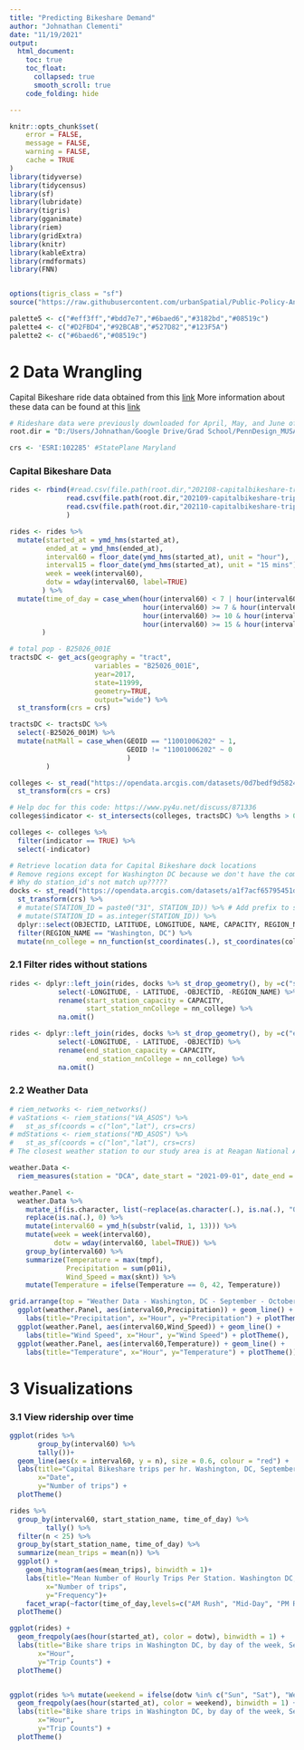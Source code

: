 ```yaml
---
title: "Predicting Bikeshare Demand"
author: "Johnathan Clementi"
date: "11/19/2021"
output:
  html_document:
    toc: true
    toc_float:
      collapsed: true
      smooth_scroll: true
    code_folding: hide

---
```


```r
knitr::opts_chunk$set(
	error = FALSE,
	message = FALSE,
	warning = FALSE,
	cache = TRUE
)
library(tidyverse)
library(tidycensus)
library(sf)
library(lubridate)
library(tigris)
library(gganimate)
library(riem)
library(gridExtra)
library(knitr)
library(kableExtra)
library(rmdformats)
library(FNN)


options(tigris_class = "sf")
source("https://raw.githubusercontent.com/urbanSpatial/Public-Policy-Analytics-Landing/master/functions.r")

palette5 <- c("#eff3ff","#bdd7e7","#6baed6","#3182bd","#08519c")
palette4 <- c("#D2FBD4","#92BCAB","#527D82","#123F5A")
palette2 <- c("#6baed6","#08519c")
```


# 2 Data Wrangling

Capital Bikeshare ride data obtained from this [link](https://s3.amazonaws.com/capitalbikeshare-data/index.html)
More information about these data can be found at this [link](https://www.capitalbikeshare.com/system-data)
```r
# Rideshare data were previously downloaded for April, May, and June of 2019 (Pre-pandemic) from the link above.
root.dir = "D:/Users/Johnathan/Google Drive/Grad School/PennDesign_MUSA/PublicPolicyAnalytics/predictingBikeshareDemand/data"

crs <- 'ESRI:102285' #StatePlane Maryland
```

### Capital Bikeshare Data
```r
rides <- rbind(#read.csv(file.path(root.dir,"202108-capitalbikeshare-tripdata.csv")),
              read.csv(file.path(root.dir,"202109-capitalbikeshare-tripdata.csv")),
              read.csv(file.path(root.dir,"202110-capitalbikeshare-tripdata.csv"))
              )

rides <- rides %>%
  mutate(started_at = ymd_hms(started_at),
         ended_at = ymd_hms(ended_at),
         interval60 = floor_date(ymd_hms(started_at), unit = "hour"),
         interval15 = floor_date(ymd_hms(started_at), unit = "15 mins"),
         week = week(interval60),
         dotw = wday(interval60, label=TRUE)
        ) %>%
  mutate(time_of_day = case_when(hour(interval60) < 7 | hour(interval60) > 18 ~ "Overnight",
                                 hour(interval60) >= 7 & hour(interval60) < 10 ~ "AM Rush",
                                 hour(interval60) >= 10 & hour(interval60) < 15 ~ "Mid-Day",
                                 hour(interval60) >= 15 & hour(interval60) <= 18 ~ "PM Rush")
        )

```

```r
# total pop - B25026_001E
tractsDC <- get_acs(geography = "tract", 
                     variables = "B25026_001E", 
                     year=2017, 
                     state=11999,
                     geometry=TRUE, 
                     output="wide") %>%
  st_transform(crs = crs)

tractsDC <- tractsDC %>%
  select(-B25026_001M) %>%
  mutate(natMall = case_when(GEOID == "11001006202" ~ 1,
                             GEOID != "11001006202" ~ 0
                             )
         )

colleges <- st_read("https://opendata.arcgis.com/datasets/0d7bedf9d582472e9ff7a6874589b545_0.geojson") %>%
  st_transform(crs = crs) 

# Help doc for this code: https://www.py4u.net/discuss/871336
colleges$indicator <- st_intersects(colleges, tractsDC) %>% lengths > 0

colleges <- colleges %>%
  filter(indicator == TRUE) %>%
  select(-indicator)
```


```r
# Retrieve location data for Capital Bikeshare dock locations
# Remove regions except for Washington DC because we don't have the computational resources for analyzing the entire population of bikeshare locations
# Why do station_id's not match up?????
docks <- st_read("https://opendata.arcgis.com/datasets/a1f7acf65795451d89f0a38565a975b3_5.geojson") %>%
  st_transform(crs) %>%
  # mutate(STATION_ID = paste0("31", STATION_ID)) %>% # Add prefix to station id's
  # mutate(STATION_ID = as.integer(STATION_ID)) %>%
  dplyr::select(OBJECTID, LATITUDE, LONGITUDE, NAME, CAPACITY, REGION_NAME) %>%
  filter(REGION_NAME == "Washington, DC") %>%
  mutate(nn_college = nn_function(st_coordinates(.), st_coordinates(colleges), 1))

```



### 2.1 Filter rides without stations
```r

rides <- dplyr::left_join(rides, docks %>% st_drop_geometry(), by =c("start_station_name" = "NAME")) %>%
            select(-LONGITUDE, - LATITUDE, -OBJECTID, -REGION_NAME) %>%
            rename(start_station_capacity = CAPACITY,
                   start_station_nnCollege = nn_college) %>%
            na.omit()

rides <- dplyr::left_join(rides, docks %>% st_drop_geometry(), by =c("end_station_name" = "NAME")) %>%
            select(-LONGITUDE, - LATITUDE, -OBJECTID) %>%
            rename(end_station_capacity = CAPACITY,
                   end_station_nnCollege = nn_college) %>%
            na.omit()

```

### 2.2 Weather Data
```r
# riem_networks <- riem_networks()
# vaStations <- riem_stations("VA_ASOS") %>%
#   st_as_sf(coords = c("lon","lat"), crs=crs)
# mdStations <- riem_stations("MD_ASOS") %>%
#   st_as_sf(coords = c("lon","lat"), crs=crs)
# The closest weather station to our study area is at Reagan National Airport - "DCA"

weather.Data <- 
  riem_measures(station = "DCA", date_start = "2021-09-01", date_end = "2021-10-31")

weather.Panel <-  
  weather.Data %>%
    mutate_if(is.character, list(~replace(as.character(.), is.na(.), "0"))) %>% 
    replace(is.na(.), 0) %>%
    mutate(interval60 = ymd_h(substr(valid, 1, 13))) %>%
    mutate(week = week(interval60),
           dotw = wday(interval60, label=TRUE)) %>%
    group_by(interval60) %>%
    summarize(Temperature = max(tmpf),
              Precipitation = sum(p01i),
              Wind_Speed = max(sknt)) %>%
    mutate(Temperature = ifelse(Temperature == 0, 42, Temperature))

grid.arrange(top = "Weather Data - Washington, DC - September - October, 2021",
  ggplot(weather.Panel, aes(interval60,Precipitation)) + geom_line() + 
    labs(title="Precipitation", x="Hour", y="Precipitation") + plotTheme(),
  ggplot(weather.Panel, aes(interval60,Wind_Speed)) + geom_line() + 
    labs(title="Wind Speed", x="Hour", y="Wind Speed") + plotTheme(),
  ggplot(weather.Panel, aes(interval60,Temperature)) + geom_line() + 
    labs(title="Temperature", x="Hour", y="Temperature") + plotTheme())
```

# 3 Visualizations

### 3.1 View ridership over time
```r
ggplot(rides %>%
       group_by(interval60) %>%
       tally())+
  geom_line(aes(x = interval60, y = n), size = 0.6, colour = "red") +
  labs(title="Capital Bikeshare trips per hr. Washington, DC, September-October 2021",
       x="Date", 
       y="Number of trips") +
  plotTheme()

```

```r
rides %>%
  group_by(interval60, start_station_name, time_of_day) %>%
         tally() %>%
  filter(n < 25) %>%
  group_by(start_station_name, time_of_day) %>%
  summarize(mean_trips = mean(n)) %>%
  ggplot() +
    geom_histogram(aes(mean_trips), binwidth = 1)+
    labs(title="Mean Number of Hourly Trips Per Station. Washington DC, September-October, 2021",
         x="Number of trips", 
         y="Frequency")+
    facet_wrap(~factor(time_of_day,levels=c("AM Rush", "Mid-Day", "PM Rush", "Overnight"))) +
  plotTheme()
```

```r
ggplot(rides) +
  geom_freqpoly(aes(hour(started_at), color = dotw), binwidth = 1) +
  labs(title="Bike share trips in Washington DC, by day of the week, September-October, 2021",
       x="Hour", 
       y="Trip Counts") +
  plotTheme()


ggplot(rides %>% mutate(weekend = ifelse(dotw %in% c("Sun", "Sat"), "Weekend", "Weekday"))) +
  geom_freqpoly(aes(hour(started_at), color = weekend), binwidth = 1) +
  labs(title="Bike share trips in Washington DC, by day of the week, September-October, 2021",
       x="Hour", 
       y="Trip Counts") +
  plotTheme()
```


